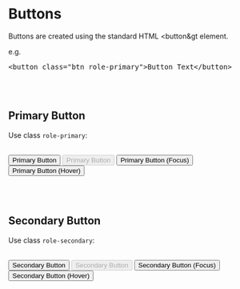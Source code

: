 
<style>{``}</style>

<Meta title="Components/Buttons" />

# Buttons

Buttons are created using the standard HTML &lt;button&gt element.

e.g.

<pre>&lt;button class="btn role-primary"&gt;Button Text&lt;/button&gt;</pre>

<br/><br/>

## Primary Button

Use class `role-primary`:

<br/>
<button class="btn role-primary">Primary Button</button>
<button class="btn role-primary" disabled>Primary Button</button>
<button class="btn role-primary _focus">Primary Button (Focus)</button>
<button class="btn role-primary _hover">Primary Button (Hover)</button>

<br/><br/>

## Secondary Button

Use class `role-secondary`:

<br/>
<button class="btn role-secondary">Secondary Button</button>
<button class="btn role-secondary" disabled>Secondary Button</button>
<button class="btn role-secondary _focus">Secondary Button (Focus)</button>
<button class="btn role-secondary _hover">Secondary Button (Hover)</button>

<br/><br/>

